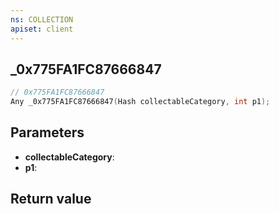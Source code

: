 ```yaml
---
ns: COLLECTION
apiset: client
---
```

## _0x775FA1FC87666847

```c
// 0x775FA1FC87666847
Any _0x775FA1FC87666847(Hash collectableCategory, int p1);
```


## Parameters
* **collectableCategory**:
* **p1**:

## Return value
